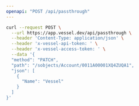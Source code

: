 ```yaml
---
openapi: "POST /api/passthrough"
---
```


<RequestExample>

```bash Request
curl --request POST \
  --url https://app.vessel.dev/api/passthrough \
  --header 'Content-Type: application/json' \
  --header 'x-vessel-api-token: ' \
  --header 'x-vessel-access-token: ' \
  --data '{
  "method": "PATCH",
  "path": "/sobjects/Account/0011A00001XQ4ZUQA1",
  "json": [
    {
      "Name": "Vessel"
    }
  ]
}'
```

</RequestExample>
